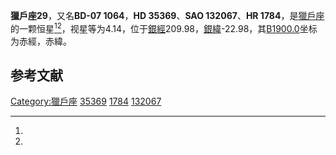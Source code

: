 {{Starbox begin
| name = 獵戶座29
}}
{{Starbox observe
| epoch = [[J2000.0|J2000.0]]
| constell = [[獵戶座|獵戶座]]<ref name=SIMBAD>{{cite web
 | url=http://simbad.u-strasbg.fr/simbad/sim-id?Ident=HR+1784
 | title=Pulsating variable Star
 | publisher=Centre de Données astronomiques de Strasbourg
 | work=SIMBAD
 | accessdate=2012-07-13
 | archive-date=2019-06-12
 | archive-url=https://web.archive.org/web/20190612234819/http://simbad.u-strasbg.fr/simbad/sim-id?Ident=HR+1784
 | dead-url=no
 }}</ref><ref name=DATA>{{cite web
 | url=http://vizier.u-strasbg.fr/viz-bin/VizieR-5?-out.add=.&-source=5050&-corr=PK=HR&-out.max=9999&HR=1784
 | title=VizieR Detailed Page
 | accessdate=2012-07-13
 | archive-date=2016-03-05
 | archive-url=https://web.archive.org/web/20160305203804/http://vizier.u-strasbg.fr/viz-bin/VizieR-5?-out.add=.&-source=5050&-corr=PK=HR&-out.max=9999&HR=1784
 | dead-url=no
 }}</ref>
| 星官 = 
| ra = {{RA|5|23|56.8}}<ref name=SIMBAD /><ref name=DATA />
| dec = {{DEC|-7|48|29}}<ref name=SIMBAD /><ref name=DATA />
| appmag_v = 4.14<ref name=SIMBAD /><ref name=DATA />
}}
{{Starbox character
| class = G8IIIFe-0.5<ref name=SIMBAD /><ref name=DATA />
| b-v = 0.96<ref name=SIMBAD /><ref name=DATA />
| u-b = 0.69<ref name=SIMBAD /><ref name=DATA />
| r-i = 0.5<ref name=SIMBAD /><ref name=DATA />
| variable = 
}}
{{Starbox astrometry
| radial_v = 0.69
| prop_mo_ra = -18
| parallax = 0.011
| p_error = 
}}
{{Starbox catalog
| names =BD-07 1064，[[SAO星表|SAO]] 132067，[[HD星表|HD]] 35369，[[HR星表|HR]] 1784}}
{{Starbox reference |Simbad=HR+1784}}
{{Starbox end}}

'''獵戶座29'''，又名'''BD-07 1064'''，'''HD 35369'''、'''SAO 132067'''、'''HR 1784'''，是[[獵戶座|獵戶座]]的一颗恒星<ref name=SIMBAD /><ref name=DATA />，视星等为4.14，位于[[銀道座標系|銀經]]209.98，[[銀道座標系|銀緯]]-22.98，其[[B1900.0|B1900.0]]坐标为赤經{{RA|5|19|7.7}}，赤緯{{DEC|-7|-22.98|59}}。

== 参考文献 ==
{{reflist}}

{{star-stub}}

{{獵戶座恒星}}
{{星官|参宿|7|39}}
[[Category:獵戶座|Category:獵戶座]]
[[Category:HD和HDE天體|35369]]
[[Category:HR天體|1784]]
[[Category:SAO天體|132067]]